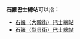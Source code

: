 '''石籬巴士總站'''可以指：
*[[石籬（大隴街）巴士總站|石籬（大隴街）巴士總站]]
*[[石籬（梨貝街）巴士總站|石籬（梨貝街）巴士總站]]

{{disambig|Cat=六字建築物消歧義}}
